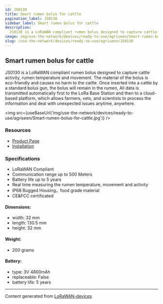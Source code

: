 ```yaml
---
id: JS0130
title: Smart rumen bolus for cattle 
pagination_label: JS0130
sidebar_label: Smart rumen bolus for cattle
description:
  JS0130 is a LoRaWAN compliant rumen bolus designed to capture cattle activity, rumen temperature and movement. The material of the bolus is eco-friendly and causes no harm to the cattle. Once inserted into a cattle by a standard bolus gun, the bolus will remain in the rumen, All data is transmitted automatically first to the LoRa Base Station and then to a cloud-based platform, which allows farmers, vets, and scientists to process the information and deal with unexpected issues anytime, anywhere.
image: img/use-the-network/devices/ready-to-use/agriseen/Smart-rumen-bolus-for-cattle.jpg
slug: /use-the-network/devices/ready-to-use/agriseen/JS0130
---
```



## Smart rumen bolus for cattle 

  JS0130 is a LoRaWAN compliant rumen bolus designed to capture cattle activity, rumen temperature and movement. The material of the bolus is eco-friendly and causes no harm to the cattle. Once inserted into a cattle by a standard bolus gun, the bolus will remain in the rumen, All data is transmitted automatically first to the LoRa Base Station and then to a cloud-based platform, which allows farmers, vets, and scientists to process the information and deal with unexpected issues anytime, anywhere.

<img src={useBaseUrl('img/use-the-network/devices/ready-to-use/agriseen/Smart-rumen-bolus-for-cattle.jpg')} />

### Resources

- [Product Page](http://www.agriseen.com/products/cattle-rumen-bolus/)
- [Installation](https://www.youtube.com/watch?v=RmPI9K4OIY4)

### Specifications

- LoRaWAN Compliant
- Communication range up to 500 Meters
- Battery life up to 5 years
- Real time measuring the rumen temperature, movement and activity
- IP68 Rugged Housing，food grade material
- CE&FCC certificated

#### Dimensions:

- width: 32 mm
- length: 130.5 mm
- height: 32 mm

#### Weight:

- 200 grams

#### Battery:

- type: 3V 4800mAh
- replaceable: False
- battery life: 5 years

---

Content generated from [LoRaWAN-devices](https://github.com/TheThingsNetwork/lorawan-devices)
